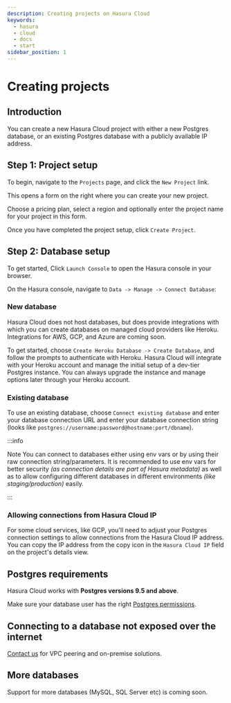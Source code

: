 ```yaml
---
description: Creating projects on Hasura Cloud
keywords:
  - hasura
  - cloud
  - docs
  - start
sidebar_position: 1
---
```



# Creating projects

## Introduction

You can create a new Hasura Cloud project with either a new Postgres database, or an existing Postgres database with a publicly available IP address.

## Step 1: Project setup

To begin, navigate to the `Projects` page, and click the `New Project` link.

<Thumbnail
  src="/img/graphql/cloud/projects/create-new-project.png"
  alt="create new project button"
  width="400px"
/>

This opens a form on the right where you can create your new project.

Choose a pricing plan, select a region and optionally enter the project name for your project in this form.

<Thumbnail
  src="/img/graphql/cloud/projects/project-setup.png"
  alt="project setup"
  width="1100px"
/>

Once you have completed the project setup, click `Create Project`.

## Step 2: Database setup

To get started, Click `Launch Console` to open the Hasura console in your browser.

<Thumbnail
  src="/img/graphql/cloud/getting-started/details-launch-console.png"
  alt="database setup with new database"
  width="900px"
/>

On the Hasura console, navigate to `Data -> Manage -> Connect Database`:

### New database

Hasura Cloud does not host databases, but does provide integrations with which you can create databases on managed cloud providers like Heroku. Integrations for AWS, GCP, and Azure are coming soon.

To get started, choose `Create Heroku Database -> Create Database`, and follow the prompts to authenticate with Heroku. Hasura Cloud will integrate with your Heroku account and manage the initial setup of a dev-tier Postgres instance. You can always upgrade the instance and manage options later through your Heroku account.

<Thumbnail
  src="/img/graphql/cloud/projects/project-new-database-setup.png"
  alt="database setup with new database"
  width="700px"
/>

### Existing database

To use an existing database, choose `Connect existing database` and enter your database connection URL and enter your database connection string (looks like `postgres://username:password@hostname:port/dbname`).

<Thumbnail
  src="/img/graphql/cloud/getting-started/connect-db.png"
  alt="database setup with existing database"
  width="700px"
/>

:::info

Note You can connect to databases either using env vars or by using their raw connection string/parameters. It is recommended to use env vars for better security _(as connection details are part of Hasura metadata)_ as well as to allow configuring different databases in different environments _(like staging/production)_ easily.

:::

### Allowing connections from Hasura Cloud IP

For some cloud services, like GCP, you'll need to adjust your Postgres connection settings to allow connections from the Hasura Cloud IP address. You can copy the IP address from the copy icon in the `Hasura Cloud IP` field on the project's details view.

<Thumbnail
  src="/img/graphql/cloud/projects/hasura-cloud-ip.png"
  alt="Hasura Cloud IP field"
  width="1000px"
/>

<Thumbnail
  src="/img/graphql/cloud/projects/gcp-postgres-authorized-network.png"
  alt="whitelist Hasura instance IP in Postgres settings"
  width="727px"
/>

## Postgres requirements

Hasura Cloud works with **Postgres versions 9.5 and above**.

Make sure your database user has the right [Postgres permissions](/graphql/cloud/getting-started/postgres-permissions.mdx).

## Connecting to a database not exposed over the internet

[Contact us](https://hasura.io/contact-us/) for VPC peering and on-premise solutions.

## More databases

Support for more databases (MySQL, SQL Server etc) is coming soon.
